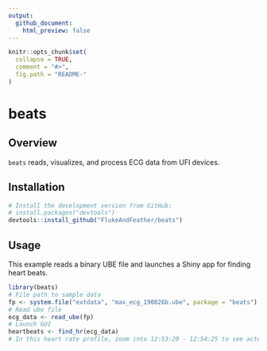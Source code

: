 ```yaml
---
output:
  github_document:
    html_preview: false
---
```


<!-- README.md is generated from README.Rmd. Please edit that file -->

```r
knitr::opts_chunk$set(
  collapse = TRUE,
  comment = "#>",
  fig.path = "README-"
)
```

# beats

## Overview

`beats` reads, visualizes, and process ECG data from UFI devices. 

## Installation

```r
# Install the development version from GitHub:
# install.packages("devtools")
devtools::install_github("FlukeAndFeather/beats")
```

## Usage

This example reads a binary UBE file and launches a Shiny app for finding heart beats.

```r
library(beats)
# File path to sample data
fp <- system.file("extdata", "max_ecg_190826b.ube", package = "beats")
# Read ube file
ecg_data <- read_ube(fp)
# Launch GUI
heartbeats <- find_hr(ecg_data)
# In this heart rate profile, zoom into 12:53:20 - 12:54:25 to see actual beats
```
